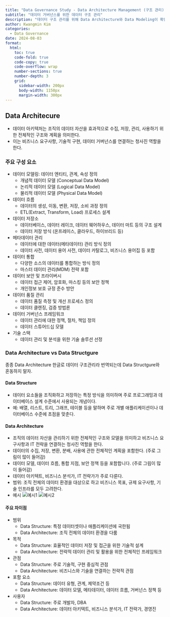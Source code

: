 ```yaml
---
title: "Data Governance Study - Data Architecture Management (구조 관리)"
subtitle: "데이터 거버넌스를 위한 데이터 구조 관리"
description: "데이터 구조 관리를 위해 Data Architecture와 Data Modeling이 확립되어야 한다."
author: Kwangmin Kim
categories:
  - Data Governance
date: 2024-08-03
format: 
  html:
    toc: true  
    code-fold: true
    code-copy: true
    code-overflow: wrap
    number-sections: true
    number-depth: 3
    grid:
      sidebar-width: 200px
      body-width: 1150px
      margin-width: 300px
---
```


## Data Architecure

* 데이터 아키텍처는 조직의 데이터 자산을 효과적으로 수집, 저장, 관리, 사용하기 위한 전체적인 구조와 계획을 의미한다. 
* 이는 비즈니스 요구사항, 기술적 구현, 데이터 거버넌스를 연결하는 청사진 역할을 한다.

### 주요 구성 요소

* 데이터 모델링: 데이터 엔티티, 관계, 속성 정의
  * 개념적 데이터 모델 (Conceptual Data Model)
  * 논리적 데이터 모델 (Logical Data Model)
  * 물리적 데이터 모델 (Physical Data Model) 
* 데이터 흐름
  * 데이터의 생성, 이동, 변환, 저장, 소비 과정 정의
  * ETL(Extract, Transform, Load) 프로세스 설계
* 데이터 저장소
  * 데이터베이스, 데이터 레이크, 데이터 웨어하우스, 데이터 마트 등의 구조 설계
  * 데이터 저장 방식 (온프레미스, 클라우드, 하이브리드 등)
* 메타데이터 관리
  * 데이터에 대한 데이터(메타데이터) 관리 방식 정의
  * 데이터 사전, 데이터 용어 사전, 데이터 카탈로그, 비즈니스 용어집 등 포함
* 데이터 통합
  * 다양한 소스의 데이터를 통합하는 방식 정의
  * 마스터 데이터 관리(MDM) 전략 포함
* 데이터 보안 및 프라이버시
  * 데이터 접근 제어, 암호화, 마스킹 등의 보안 정책
  * 개인정보 보호 규정 준수 방안
* 데이터 품질 관리
  * 데이터 품질 측정 및 개선 프로세스 정의
  * 데이터 클렌징, 검증 방법론
* 데이터 거버넌스 프레임워크
  * 데이터 관리에 대한 정책, 절차, 책임 정의
  * 데이터 스튜어드십 모델
* 기술 스택
  * 데이터 관리 및 분석을 위한 기술 솔루션 선정

### Data Architecture vs Data Structgure

종종 Data Architecture 한글로 데이터 구조관리라 번역되는데 Data Structgure와 혼동하지 말자.

#### Data Structure

* 데이터 요소들을 조직화하고 저장하는 특정 방식을 의미하며 주로 프로그래밍과 데이터베이스 설계 수준에서 사용되는 개념이다.
* 예: 배열, 리스트, 트리, 그래프, 테이블 등을 말하며 주로 개별 애플리케이션이나 데이터베이스 수준에 초점을 맞춘다.

#### Data Architecture

* 조직의 데이터 자산을 관리하기 위한 전체적인 구조와 모델을 의미하고 비즈니스 요구사항과 IT 전략을 연결하는 청사진 역할을 한다.
* 데이터의 수집, 저장, 변환, 분배, 사용에 관한 전체적인 계획을 포함한다. (주로 그림이 많이 들어감)
* 데이터 모델, 데이터 흐름, 통합 지점, 보안 정책 등을 포함합니다. (주로 그림이 많이 들어감)
* 데이터 아키텍트, 비즈니스 분석가, IT 전략가가 주로 다룬다.
* 범위: 조직 전체의 데이터 환경을 대상으로 하고 비즈니스 목표, 규제 요구사항, 기술 인프라를 모두 고려한다.
* 예시
![예시1](../../../../images/governance/architecture_example1.PNG)
![예시2](../../../../images/governance/architecture_example2.PNG)

#### 주요 차이점

* 범위
  * Data Structure: 특정 데이터셋이나 애플리케이션에 국한됨
  * Data Architecture: 조직 전체의 데이터 환경을 다룸
* 목적
  * Data Structure: 효율적인 데이터 저장 및 접근을 위한 기술적 설계
  * Data Architecture: 전략적 데이터 관리 및 활용을 위한 전체적인 프레임워크
* 관점
  * Data Structure: 주로 기술적, 구현 중심적 관점
  * Data Architecture: 비즈니스와 기술을 연결하는 전략적 관점
* 포함 요소
  * Data Structure: 데이터 유형, 관계, 제약조건 등
  * Data Architecture: 데이터 모델, 메타데이터, 데이터 흐름, 거버넌스 정책 등
* 사용자
  * Data Structure: 주로 개발자, DBA
  * Data Architecture: 데이터 아키텍트, 비즈니스 분석가, IT 전략가, 경영진


